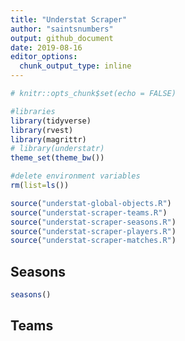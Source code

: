 ```yaml
---
title: "Understat Scraper"
author: "saintsnumbers"
output: github_document
date: 2019-08-16
editor_options: 
  chunk_output_type: inline
---
```

  
```r
# knitr::opts_chunk$set(echo = FALSE)

#libraries
library(tidyverse)
library(rvest)
library(magrittr)
# library(understatr)
theme_set(theme_bw())

#delete environment variables
rm(list=ls())
```
```r
source("understat-global-objects.R")
source("understat-scraper-teams.R")
source("understat-scraper-seasons.R")
source("understat-scraper-players.R")
source("understat-scraper-matches.R")
```
## Seasons
```r
seasons()
```
## Teams
```r
```